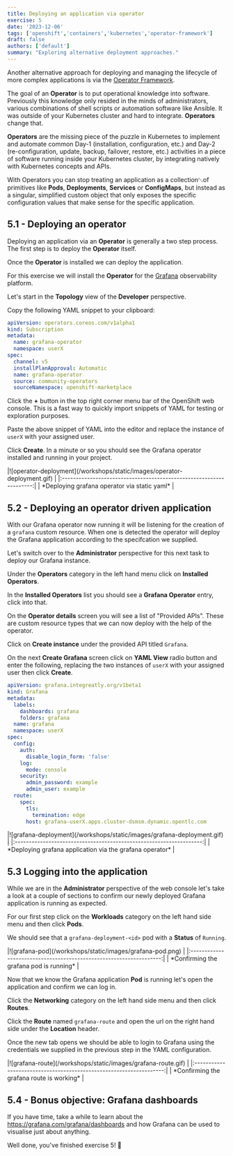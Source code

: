 ```yaml
---
title: Deploying an application via operator
exercise: 5
date: '2023-12-06'
tags: ['openshift','containers','kubernetes','operator-framework']
draft: false
authors: ['default']
summary: "Exploring alternative deployment approaches."
---
```


Another alternative approach for deploying and managing the lifecycle of more complex applications is via the [Operator Framework](https://operatorframework.io).

The goal of an **Operator** is to put operational knowledge into software. Previously this knowledge only resided in the minds of administrators, various combinations of shell scripts or automation software like Ansible. It was outside of your Kubernetes cluster and hard to integrate. **Operators** change that.

**Operators** are the missing piece of the puzzle in Kubernetes to implement and automate common Day-1 (installation, configuration, etc.) and Day-2 (re-configuration, update, backup, failover, restore, etc.) activities in a piece of software running inside your Kubernetes cluster, by integrating natively with Kubernetes concepts and APIs. 

With Operators you can stop treating an application as a collection␃of primitives like **Pods**, **Deployments**, **Services** or **ConfigMaps**, but instead as a singular, simplified custom object that only exposes the specific configuration values that make sense for the specific application.




## 5.1 - Deploying an operator

Deploying an application via an **Operator** is generally a two step process. The first step is to deploy the **Operator** itself.

Once the **Operator** is installed we can deploy the application.

For this exercise we will install the **Operator** for the [Grafana](https://grafana.com) observability platform.

Let's start in the **Topology** view of the **Developer** perspective.

Copy the following YAML snippet to your clipboard:

```yaml
apiVersion: operators.coreos.com/v1alpha1
kind: Subscription
metadata:
  name: grafana-operator
  namespace: userX
spec:
  channel: v5
  installPlanApproval: Automatic
  name: grafana-operator
  source: community-operators
  sourceNamespace: openshift-marketplace
```

Click the **+** button in the top right corner menu bar of the OpenShift web console. This is a fast way to quickly import snippets of YAML for testing or exploration purposes.

Paste the above snippet of YAML into the editor and replace the instance of `userX` with your assigned user.

Click **Create**. In a minute or so you should see the Grafana operator installed and running in your project.

<Zoom>
|![operator-deployment](/workshops/static/images/operator-deployment.gif) | 
|:-------------------------------------------------------------------:|
| *Deploying grafana operator via static yaml*                        |
</Zoom>


## 5.2 - Deploying an operator driven application

With our Grafana operator now running it will be listening for the creation of a `grafana` custom resource. When one is detected the operator will deploy the Grafana application according to the specifcation we supplied.

Let's switch over to the **Administrator** perspective for this next task to deploy our Grafana instance.

Under the **Operators** category in the left hand menu click on **Installed Operators**.

In the **Installed Operators** list you should see a **Grafana Operator** entry, click into that.

On the **Operator details** screen you will see a list of "Provided APIs". These are custom resource types that we can now deploy with the help of the operator.

Click on **Create instance** under the provided API titled `Grafana`.

On the next **Create Grafana** screen click on **YAML View** radio button and enter the following, replacing the two instances of `userX` with your assigned user then click **Create**.

```yaml
apiVersion: grafana.integreatly.org/v1beta1
kind: Grafana
metadata:
  labels:
    dashboards: grafana
    folders: grafana
  name: grafana
  namespace: userX
spec:
  config:
    auth:
      disable_login_form: 'false'
    log:
      mode: console
    security:
      admin_password: example
      admin_user: example
  route:
    spec:
      tls:
        termination: edge
      host: grafana-userX.apps.cluster-dsmsm.dynamic.opentlc.com
```

<Zoom>
|![grafana-deployment](/workshops/static/images/grafana-deployment.gif) | 
|:-------------------------------------------------------------------:|
| *Deploying grafana application via the grafana operator*            |
</Zoom>


## 5.3 Logging into the application

While we are in the **Administrator** perspective of the web console let's take a look at a couple of sections to confirm our newly deployed Grafana application is running as expected.

For our first step click on the **Workloads** category on the left hand side menu and then click **Pods**.

We should see that a `grafana-deployment-<id>` pod with a **Status** of `Running`.

<Zoom>
|![grafana-pod](/workshops/static/images/grafana-pod.png) | 
|:-------------------------------------------------------------------:|
| *Confirming the grafana pod is running*                             |
</Zoom>


Now that we know the Grafana application **Pod** is running let's open the application and confirm we can log in.

Click the **Networking** category on the left hand side menu and then click **Routes**.

Click the **Route** named `grafana-route` and open the url on the right hand side under the **Location** header.

Once the new tab opens we should be able to login to Grafana using the credentials we supplied in the previous step in the YAML configuration.

<Zoom>
|![grafana-route](/workshops/static/images/grafana-route.gif) | 
|:-------------------------------------------------------------------:|
| *Confirming the grafana route is working*                           |
</Zoom>


## 5.4 - Bonus objective: Grafana dashboards

If you have time, take a while to learn about the https://grafana.com/grafana/dashboards and how Grafana can be used to visualise just about anything.


Well done, you've finished exercise 5! 🎉 
